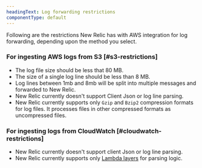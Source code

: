 ```yaml
---
headingText: Log forwarding restrictions
componentType: default
---
```

Following are the restrictions New Relic has with AWS integration for log forwarding, depending upon the method you select.

### For ingesting AWS logs from S3 [#s3-restrictions]
* The log file size should be less that 80 MB.
* The size of a single log line should be less than 8 MB.
* Log lines between 1mb and 8mb will be split into multiple messages and forwarded to New Relic.
* New Relic currently doesn't support Client Json or log line parsing.
* New Relic currently supports only `Gzip` and `Bzip2` compression formats for log files. It processes files in other compressed formats as uncompressed files.
### For ingesting logs from CloudWatch [#cloudwatch-restrictions]
* New Relic currently doesn't support client Json or log line parsing.
* New Relic currently supports only [Lambda layers](https://github.com/newrelic/newrelic-lambda-layers) for parsing logic.